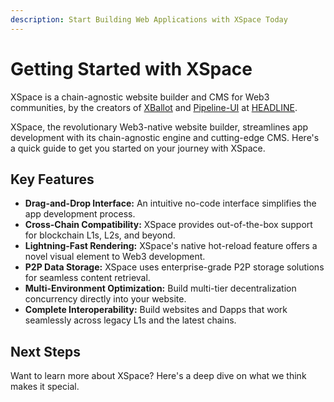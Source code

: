 ```yaml
---
description: Start Building Web Applications with XSpace Today
---
```



# Getting Started with XSpace

XSpace is a chain-agnostic website builder and CMS for Web3 communities, by the creators of [XBallot](https://xballot.net) and [Pipeline-UI](https://www.pipeline-ui.com) at [HEADLINE](https://github.com/headline-design).

XSpace, the revolutionary Web3-native website builder, streamlines app development with its chain-agnostic engine and cutting-edge CMS. Here's a quick guide to get you started on your journey with XSpace.

## Key Features

- **Drag-and-Drop Interface:** An intuitive no-code interface simplifies the app development process.
- **Cross-Chain Compatibility:** XSpace provides out-of-the-box support for blockchain L1s, L2s, and beyond.
- **Lightning-Fast Rendering:** XSpace's native hot-reload feature offers a novel visual element to Web3 development.
- **P2P Data Storage:** XSpace uses enterprise-grade P2P storage solutions for seamless content retrieval.
- **Multi-Environment Optimization:** Build multi-tier decentralization concurrency directly into your website.
- **Complete Interoperability:** Build websites and Dapps that work seamlessly across legacy L1s and the latest chains.

## Next Steps

Want to learn more about XSpace? Here's a deep dive on what we think makes it special.

<XSpaceQuickstartArea />

<FullXStackCTA />
